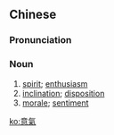 {{also|意气}}
==Chinese==
{{zh-forms|s=意气}}

===Pronunciation===
{{zh-pron
|m=yìqì
|c=ji3 hei3
|mn=ì-khì
|cat=n
}}

===Noun===
{{zh-noun}}

# [[spirit]]; [[enthusiasm]]
# [[inclination]]; [[disposition]]
# [[morale]]; [[sentiment]]

[[ko:意氣]]